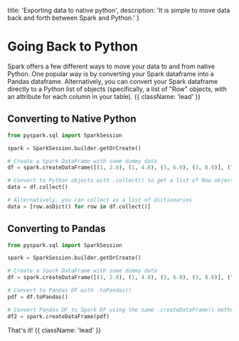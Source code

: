   title: 'Exporting data to native python',
  description: 'It is simple to move data back and forth between Spark and Python.'
}

# Going Back to Python
Spark offers a few different ways to move your data to and from native Python. One popular way is by converting your Spark dataframe into a Pandas dataframe. Alternatively, you can convert your Spark dataframe directly to a Python list of objects (specifically, a list of "Row" objects, with an attribute for each column in your table). {{ className: 'lead' }}


## Converting to Native Python

```python {{title: "python"}}
from pyspark.sql import SparkSession

spark = SparkSession.builder.getOrCreate()

# Create a Spark DataFrame with some dummy data
df = spark.createDataFrame([(1, 2.0), (1, 4.0), (3, 6.0), (3, 8.0)], ("a", "b"))

# Convert to Python objects with .collect() to get a list of Row objects
data = df.collect()

# Alternatively, you can collect as a list of dictionaries
data = [row.asDict() for row in df.collect()]
```

## Converting to Pandas

```python {{title: "python"}}
from pyspark.sql import SparkSession

spark = SparkSession.builder.getOrCreate()

# Create a Spark DataFrame with some dummy data
df = spark.createDataFrame([(1, 2.0), (1, 4.0), (3, 6.0), (3, 8.0)], ("a", "b"))

# Convert to Pandas DF with .toPandas()
pdf = df.toPandas()

# Convert Pandas DF to Spark DF using the same .createDataFrame() method
df2 = spark.createDataFrame(pdf)
```

That's it!  {{ className: 'lead' }}